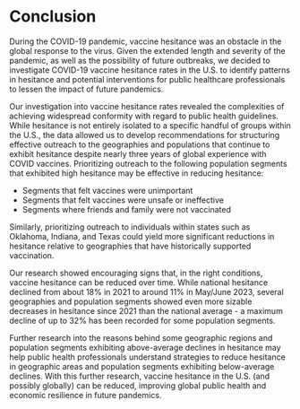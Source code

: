 # Conclusion
During the COVID-19 pandemic, vaccine hesitance was an obstacle in the global response to the virus. Given the extended length and severity of the pandemic, as well as the possibility of future outbreaks, we decided to investigate COVID-19 vaccine hesitance rates in the U.S. to identify patterns in hesitance and potential interventions for public healthcare professionals to lessen the impact of future pandemics.

Our investigation into vaccine hesitance rates revealed the complexities of achieving widespread conformity with regard to public health guidelines. While hesitance is not entirely isolated to a specific handful of groups within the U.S., the data allowed us to develop recommendations for structuring effective outreach to the geographies and populations that continue to exhibit hesitance despite nearly three years of global experience with COVID vaccines. Prioritizing outreach to the following population segments that exhibited high hesitance may be effective in reducing hesitance:

- Segments that felt vaccines were unimportant
- Segments that felt vaccines were unsafe or ineffective 
- Segments where friends and family were not vaccinated

Similarly, prioritizing outreach to individuals within states such as Oklahoma, Indiana, and Texas could yield more significant reductions in hesitance relative to geographies that have historically supported vaccination.

Our research showed encouraging signs that, in the right conditions, vaccine hesitance can be reduced over time. While national hesitance declined from about 18% in 2021 to around 11% in May/June 2023, several geographies and population segments showed even more sizable decreases in hesitance since 2021 than the national average - a maximum decline of up to 32% has been recorded for some population segments. 

Further research into the reasons behind some geographic regions and population segments exhibiting above-average declines in hesitance may help public health professionals understand strategies to reduce hesitance in geographic areas and population segments exhibiting below-average declines. With this further research, vaccine hesitance in the U.S. (and possibly globally) can be reduced, improving global public health and economic resilience in future pandemics.

